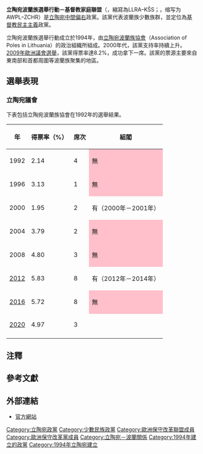 {{Infobox political party
| country       = 立陶宛
| name          = 立陶宛波蘭族選舉行動－基督教家庭聯盟
| name_native   = Lietuvos lenkų rinkimų akcija – Krikščioniškų šeimų sąjunga<br>Akcja Wyborcza Polaków na Litwie – Związek Chrześcijańskich Rodzin
| colorcode     = #FF7462
| logo    = <!-- Electoral Action of Poles in Lithuania logo.PNG --><!-- 非自由圖像 -->
| logo_size = 200px
| leader        = [[瓦爾德馬·托馬舍夫斯基|瓦爾德馬·托馬舍夫斯基]]
| foundation    = 1994年8月28日
| headquarters  = str. Pilies 16, Vilnius
| ideology      = 波蘭族少數族群利益<br />[[基督教民主主義|基督教民主主義]]
| position      = [[中間偏右|中間偏右]]
| international =
| european      = [[欧洲保守派和改革主义者联盟|欧洲保守派和改革主义者联盟]]
| europarl      = [[歐洲保守派和改革主義者|歐洲保守派和改革主義者]]
| colours       = [[紅色|紅色]]、[[白色|白色]]（[[波蘭國旗|波蘭國旗]]色）
| website       = [http://www.awpl.lt http://www.awpl.lt]
| seats1_title  = [[立陶宛議會|議會]]席次
| seats1        = {{Infobox political party/seats|8|141|hex=#FF7462}}
| seats2_title  = [[歐洲議會|歐洲議會]]席次
| seats2        = {{Infobox political party/seats|1|11|hex=#FF7462}}
}}
'''立陶宛波蘭族選舉行動－基督教家庭聯盟'''（{{lang-lt|Lietuvos lenkų rinkimų akcija – Krikščioniškų šeimų sąjunga}}，縮寫為LLRA–KŠS；{{lang-pl|Akcja Wyborcza Polaków na Litwie – Związek Chrześcijańskich Rodzin}}，缩写为AWPL–ZCHR）是[[立陶宛|立陶宛]][[中間偏右|中間偏右]]政黨。該黨代表波蘭族少數族群，並定位為[[基督教民主主義|基督教民主主義]]政黨。

立陶宛波蘭族選舉行動成立於1994年，由[[立陶宛波蘭族協會|立陶宛波蘭族協會]]（Association of Poles in Lithuania）的政治組織所組成。2000年代，該黨支持率持續上升。[[2009年歐洲議會選舉|2009年歐洲議會選舉]]，該黨得票率達8.2%，成功拿下一席。該黨的票源主要來自東南部和首都周圍等波蘭族聚集的地區。

==選舉表現==
=== 立陶宛議會 ===
下表包括立陶宛波蘭族協會在1992年的選舉結果。

{| class="wikitable"
! 年
! 得票率（%）{{efn|1=在比例代表-{制}-得票佔有效票的百分比。}}
! 席次
! 組閣
|-
| 1992
| 2.14
| 4
| style="background-color:pink" | 無
|-
| 1996
| 3.13 {{increase}}
| 1 {{decrease}}
| style="background-color:pink" | 無
|-
| 2000
| 1.95 {{decrease}}
| 2 {{increase}}
| 有（2000年－2001年）
|-
| 2004
| 3.79 {{increase}}
| 2
| style="background-color:pink" | 無
|-
| 2008
| 4.80 {{increase}}
| 3 {{increase}}
| style="background-color:pink" | 無
|-
| [[2012年立陶宛議會選舉|2012]]
| 5.83 {{increase}}
| 8 {{increase}}
| 有（2012年－2014年）
|-
| [[2016年立陶宛議會選舉|2016]]
| 5.72 {{decrease}}
| 8 
| style="background-color:pink" | 無
|-
| [[2020年立陶宛議會選舉|2020]]
| 4.97 {{decrease}}
| 3 {{decrease}}
| style="background-color:" | 
|-
|}

==注釋==
{{notelist}}

==參考文獻==
{{reflist}}

==外部連結==
*[http://www.awpl.lt/ 官方網站] {{Wayback|url=http://www.awpl.lt/ |date=20210316051429 }} {{lt icon}} {{pl icon}}

{{立陶宛政党}}
{{Authority control}}

[[Category:立陶宛政黨|Category:立陶宛政黨]]
[[Category:少數民族政黨|Category:少數民族政黨]]
[[Category:歐洲保守改革聯盟成員|Category:歐洲保守改革聯盟成員]]
[[Category:歐洲保守改革黨成員|Category:歐洲保守改革黨成員]]
[[Category:立陶宛－波蘭關係|Category:立陶宛－波蘭關係]]
[[Category:1994年建立的政黨|Category:1994年建立的政黨]]
[[Category:1994年立陶宛建立|Category:1994年立陶宛建立]]